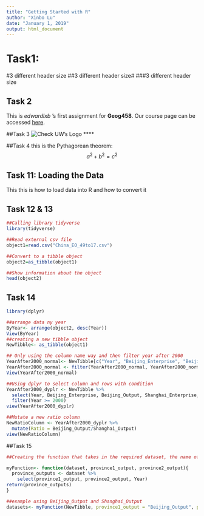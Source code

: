```yaml
---
title: "Getting Started with R"
author: "Xinbo Lu"
date: "January 1, 2019"
output: html_document
---
```


# Task1: 
#3 different header size
##3 different header size#
###3 different header size

## Task 2
This is *edwardlxb* 's first assignment for **Geog458**. Our course page can be accessed [here](https://canvas.uw.edu/courses/1269928).

##Task 3
![Check UW's Logo](https://s3-us-west-2.amazonaws.com/uw-s3-cdn/wp-content/uploads/sites/98/2014/09/07214435/Signature_Stacked_Purple_Hex.png)    ****


##Task 4
this is the Pythagorean theorem:
$$a^2 + b^2 = c^2$$


## Task 11: Loading the Data     
This this is how to load data into R and how to convert it


## Task 12 & 13
```r
##Calling library tidyverse
library(tidyverse)

##Read external csv file
object1=read.csv("China_EO_49to17.csv")

##Convert to a tibble object
object2=as_tibble(object1)

##Show information about the object
head(object2)
```


## Task 14 
```r
library(dplyr)

##arrange data ny year
ByYear<- arrange(object2, desc(Year))
View(ByYear)
##creating a new tibble object 
NewTibble<- as_tibble(object1)

## Only using the column name way and then filter year after 2000
YearAfter2000_normal<- NewTibble[c("Year", "Beijing_Enterprise", "Beijing_Output", "Shanghai_Enterprise", "Shanghai_Output")]
YearAfter2000_normal <- filter(YearAfter2000_normal, YearAfter2000_normal$Year > 2000)
View(YearAfter2000_normal)

##Using dplyr to select column and rows with condition
YearAfter2000_dyplr <- NewTibble %>%
  select(Year, Beijing_Enterprise, Beijing_Output, Shanghai_Enterprise, Shanghai_Output) %>%
  filter(Year >= 2000)
view(YearAfter2000_dyplr)

##Mutate a new ratio column 
NewRatioColumn <- YearAfter2000_dyplr %>%
  mutate(Ratio = Beijing_Output/Shanghai_Output)
view(NewRatioColumn)
```

##Task 15
```r
##Creating the function that takes in the required dataset, the name of two province output name

myFunction<- function(dataset, province1_output, province2_output){
  province_outputs <- dataset %>%
    select(province1_output, province2_output, Year)
return(province_outputs)
}

##example using Beijing_Output and Shanghai_Output
datasets<- myFunction(NewTibble, province1_output = "Beijing_Output", province2_output = "Shanghai_Output")
```
